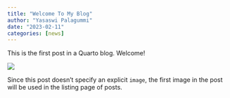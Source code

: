 ```yaml
---
title: "Welcome To My Blog"
author: "Yasaswi Palagummi"
date: "2023-02-11"
categories: [news]
---
```


This is the first post in a Quarto blog. Welcome!

![](thumbnail.jpg)

Since this post doesn't specify an explicit `image`, the first image in the post will be used in the listing page of posts.
